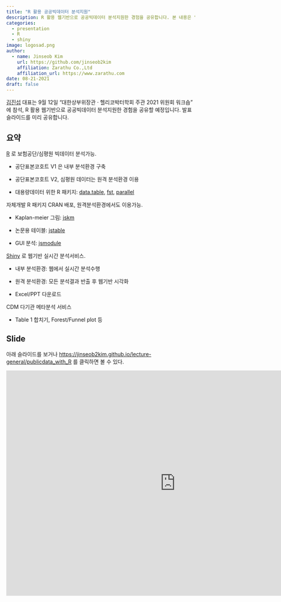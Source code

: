 ```yaml
---
title: "R 활용 공공빅데이터 분석지원"
description: R 활용 웹기반으로 공공빅데이터 분석지원한 경험을 공유합니다. 본 내용은 "대한상부위장관 · 헬리코박터학회 주관  2021 위원회 워크숍" 에서 발표할 예정입니다.
categories:
  - presentation
  - R
  - shiny
image: logosad.png
author:
  - name: Jinseob Kim
    url: https://github.com/jinseob2kim
    affiliation: Zarathu Co.,Ltd
    affiliation_url: https://www.zarathu.com
date: 08-21-2021
draft: false
---
```




[김진섭](https://github.com/jinseob2kim) 대표는 9월 12일 "대한상부위장관 · 헬리코박터학회 주관  2021 위원회 워크숍" 에 참석, R 활용 웹기반으로 공공빅데이터 분석지원한 경험을 공유할 예정입니다. 발표 슬라이드를 미리 공유합니다.




## 요약

[R](https://www.r-project.org/) 로 보험공단/심평원 빅데이터 분석가능.

- 공단표본코호트 V1 은 내부 분석환경 구축

- 공단표본코호트 V2, 심평원 데이터는 원격 분석환경 이용

- 대용량데이터 위한 R 패키지: [data.table](https://github.com/Rdatatable/data.table), [fst](https://www.fstpackage.org/), [parallel](https://stat.ethz.ch/R-manual/R-devel/library/parallel/doc/parallel.pdf)


자체개발 R 패키지 CRAN 배포, 원격분석환경에서도 이용가능.

- Kaplan-meier 그림: [jskm](https://github.com/jinseob2kim/jskm)

- 논문용 테이블: [jstable](https://github.com/jinseob2kim/jstable)

- GUI 분석: [jsmodule](https://github.com/jinseob2kim/jsmodule)


[Shiny](https://shiny.rstudio.com/) 로 웹기반 실시간 분석서비스.

- 내부 분석환경: 웹에서 실시간 분석수행 

- 원격 분석환경: 모든 분석결과 반출 후 웹기반 시각화

- Excel/PPT 다운로드


CDM 다기관 메타분석 서비스

- Table 1 합치기, Forest/Funnel plot 등


## Slide

아래 슬라이드를 보거나 [https://jinseob2kim.github.io/lecture-general/publicdata_with_R](https://jinseob2kim.github.io/lecture-general/publicdata_with_R) 를 클릭하면 볼 수 있다.

<iframe src="https://jinseob2kim.github.io/lecture-general/publicdata_with_R" width="900" height="600" style="border: none;"></iframe>





